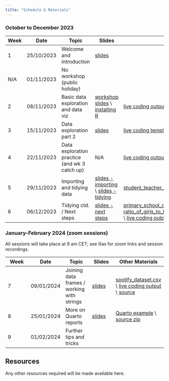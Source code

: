 ```yaml
---
title: "Schedule & Materials"
---
```

### October to December 2023

| Week | Date | Topic | Slides | Other Materials |
|------|------|------|------| ------|
| 1 | 25/10/2023 | Welcome and introduction |[slides](slides/d01_01_welcome.html){target="_blank"} |      |
| N/A | 01/11/2023 | No workshop (public holiday) |      |      |
| 2 | 08/11/2023 | Basic data exploration and data viz|[workshop slides](slides/d01_02_data_exploration_basics.html){target="_blank"} \\ [installing R](slides/d01_03_installing_R.html){target="_blank"}|[live coding output](code/week2_basic_data_exploration_live_coding.html){target="_blank"} \\ [source](https://github.com/ibsneuro/uoc_datasci/blob/main/code/week2_basic_data_exploration_live_coding.qmd){target="_blank"} |
| 3 | 15/11/2023 | Data exploration part 2 | [slides](slides/d01_04_data_exploration2.html){target="_blank"}| [live coding template](https://github.com/ibsneuro/uoc_datasci/blob/main/code/session3_live.qmd){target="_blank"} \\ [live coding output](code/session3_live_complete.html){target="_blank"} \\ [source](https://github.com/ibsneuro/uoc_datasci/blob/main/code/session3_live_complete.qmd){target="_blank"} |
| 4 | 22/11/2023 | Data exploration practice (and wk 3 catch up) | N/A | [live coding output](code/week4_live.qmd){target="_blank"} \\ [source](https://github.com/ibsneuro/uoc_datasci/blob/main/code/week4_live.qmd){target="_blank"} \\ [week 4 exercises](https://github.com/ibsneuro/uoc_datasci/blob/main/code/session4_himalayan_expeditions.qmd){target="_blank"} |
| 5 | 29/11/2023 | Importing and tidying data | [slides - importing](slides/d02_01_importing_data.html){target="_blank"} \\ [slides - tidying](slides/d02_02_tidying_data.html){target="_blank"} | [student_teacher_ratios.csv](https://github.com/ibsneuro/uoc_datasci/blob/main/data/student_teacher_ratios.csv){target="_blank"} \\ [live coding output](code/week5.qmd){target="_blank"} \\ [source](https://github.com/ibsneuro/uoc_datasci/blob/main/code/week5.qmd){target="_blank"} |
| 6 | 06/12/2023 | Tidying ctd. / Next steps | [slides - next steps](slides/d03_01_next_steps.html){target="_blank"}  | [primary_school_completion.csv](https://github.com/ibsneuro/uoc_datasci/blob/main/data/primary_school_completion.csv){target="_blank"} \\ [ratio_of_girls_to_boys_in_primary_and_secondary_education_perc.csv](https://github.com/ibsneuro/uoc_datasci/blob/main/data/ratio_of_girls_to_boys_in_primary_and_secondary_education_perc.csv) \\ [live coding output](code/week6.html){target="_blank"} \\ [source](https://github.com/ibsneuro/uoc_datasci/blob/main/code/week6.qmd){target="_blank"} |

### January-February 2024 (zoom sessions)

All sessions will take place at 9 am CET; see Ilias for zoom links and session recordings.

| Week | Date | Topic | Slides | Other Materials |
|------|------|------|------| ------|
| 7 | 09/01/2024 | Joining data frames / working with strings |[slides](slides/d04_01_strings_joins.html){target="_blank"} |[spotify_dataset.csv](https://github.com/ibsneuro/uoc_datasci/blob/main/data/spotify_dataset.csv){target="_blank"} \\ [live coding output](code/session7_live.html){target="_blank"} \\ [source](https://github.com/ibsneuro/uoc_datasci/blob/main/code/session7_live.qmd){target="_blank"}|
| 8 | 25/01/2024 | More on Quarto reports |[slides](slides/d05_01_quarto.html){target="_blank"}|[Quarto example](code/customising_quarto.html){target="_blank"} \\ [source zip](https://github.com/ibsneuro/uoc_datasci/blob/main/code/session8.zip){target="_blank"}|
| 9 | 01/02/2024 | Further tips and tricks |      |      |


## Resources

Any other resources required will be made available here.

